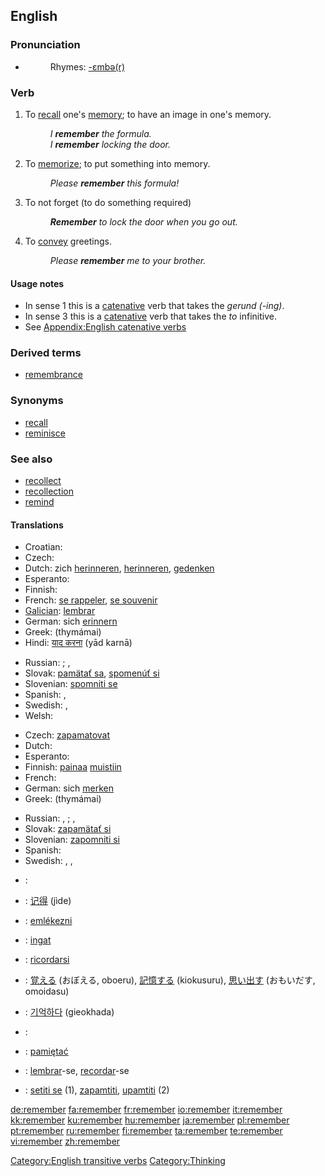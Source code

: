 ==English==

{{rank|American|bad|forward|523|remember|fair|blood|copyright}}

===Pronunciation===
* {{audio|en-us-remember.ogg|Audio (US)}}
*: Rhymes: [[Rhymes:English:-ɛmbə(r)|-ɛmbə(r)]]

===Verb===
{{en-verb}}

# To [[recall]] one's [[memory]]; to have an image in one's memory.
#: ''I '''remember''' the formula.''
#: ''I '''remember''' locking the door.''
# To [[memorize]]; to put something into memory.
#: ''Please '''remember''' this formula!''
# To not forget (to do something required)
#: '''''Remember''' to lock the door when you go out.''
# To [[convey]] greetings.
#: ''Please '''remember''' me to your brother.''

====Usage notes====
* In sense 1 this is a [[catenative]] verb that takes the ''gerund (-ing)''.
* In sense 3 this is a [[catenative]] verb that takes the ''to'' infinitive.
* See [[Appendix:English catenative verbs]]

===Derived terms===
* [[remembrance]]

===Synonyms===
* [[recall]]
* [[reminisce]]

===See also===
* [[recollect]]
* [[recollection]]
*[[remind]]

====Translations====
{{rfc-level|Translations at L4+ not in L3 POS section (AutoFormat would have corrected level of Derived terms)}}
{{trans-top|To recall one's memory}}
* Croatian: {{t|hr|sjećati se}}
* Czech: {{t-|cs|pamatovat}}
* Dutch: zich [[herinneren]], [[herinneren]], [[gedenken]]
* Esperanto: {{t-|eo|memori|xs=Esperanto}}
* Finnish: {{t+|fi|muistaa}}
* French: [[se rappeler]], [[se souvenir]]
* [[Galician]]: [[lembrar]]
* German: sich [[erinnern]]
* Greek: {{t+|el|θυμάμαι|sc=Grek}} (thymámai)
* Hindi: [[याद करना]] (yād karnā)
{{trans-mid}}
* Russian: {{t+|ru|помнить|tr=pómnit’|sc=Cyrl}} {{impf}}; {{t-|ru|не забывать|tr=n'e zabyvát'|sc=Cyrl}} {{impf}}, {{t-|ru|не забыть|tr=n'e zabýt'|sc=Cyrl}} {{pf}}
* Slovak: [[pamätať sa]], [[spomenúť si]]
* Slovenian: [[spomniti se]]
* Spanish: {{t-|es|acordarse}}, {{t-|es|recordar}}
* Swedish: {{t-|sv|komma ihåg}}, {{t+|sv|minnas}}
* Welsh: {{t-|cy|cofio|xs=Welsh}}
{{trans-bottom}}

{{trans-top|To memorize}}
* Czech: [[zapamatovat]]
* Dutch: {{t+|nl|onthouden}}
* Esperanto: {{t-|eo|memori|xs=Esperanto}}
* Finnish: [[painaa]] [[muisti|muistiin]]
* French: {{t+|fr|retenir}}
* German: sich [[merken]]
* Greek: {{t+|el|θυμάμαι|sc=Grek}} (thymámai)
{{trans-mid}}
* Russian: {{t+|ru|запоминать|tr=zapóminát’|sc=Cyrl}} {{impf}}, {{t+|ru|запомнить|tr=zapómnit’|sc=Cyrl}} {{pf}}; {{t-|ru|не забывать|tr=n'e zabyvát'|sc=Cyrl}} {{impf}}, {{t-|ru|не забыть|tr=n'e zabýt'|sc=Cyrl}} {{pf}}
* Slovak: [[zapamätať si]]
* Slovenian: [[zapomniti si]]
* Spanish: {{t-|es|retener}}
* Swedish: {{t-|sv|komma ihåg}}, {{t+|sv|minnas}}, {{t+|sv|memorera}}
{{trans-bottom}}

{{checktrans-top}}
* {{ttbc|Arabic}}: {{ARchar|[[تذكر]]}} {{IPAchar|(taðákkara)}}
* {{ttbc|Chinese}}: [[记得]] (jìde)
* {{ttbc|Hungarian}}: [[emlékezni]]
* {{ttbc|Indonesian}}: [[ingat]]
* {{ttbc|Italian}}: [[ricordarsi]]
* {{ttbc|Japanese}}: [[覚える]] (おぼえる, oboeru), [[記憶する]] (kiokusuru), [[思い出す]] (おもいだす, omoidasu)
* {{ttbc|Korean}}: [[기억하다]] (gieokhada)
* {{ttbc|Kurdish}}: {{KUchar|[[له‌بیربوون]]}}
* {{ttbc|Polish}}: [[pamiętać]]
* {{ttbc|Portuguese}}: [[lembrar]]-se, [[recordar]]-se
* {{ttbc|Serbian}}: [[setiti se]] (1), [[zapamtiti]], [[upamtiti]] (2)
{{checktrans-bottom}}

[[Category:English transitive verbs]]
[[Category:Thinking]]

[[de:remember]]
[[fa:remember]]
[[fr:remember]]
[[io:remember]]
[[it:remember]]
[[kk:remember]]
[[ku:remember]]
[[hu:remember]]
[[ja:remember]]
[[pl:remember]]
[[pt:remember]]
[[ru:remember]]
[[fi:remember]]
[[ta:remember]]
[[te:remember]]
[[vi:remember]]
[[zh:remember]]
